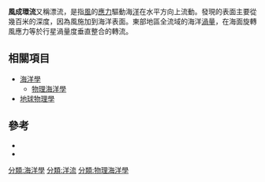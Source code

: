 {{expand|time=2013-08-27T16:29:30+00:00}}

'''風成環流'''又稱漂流，是指[[風|風]]的[[應力|應力]]驅動海[[洋|洋]]在水平方向上流動。發現的表面主要從幾百米的深度，因為風施加到海洋表面。東部地區全流域的海洋[[渦量|渦量]]，在海面旋轉風應力等於行星渦量度垂直整合的轉流。

== 相關項目 ==
*[[海洋學|海洋學]]
**[[物理海洋學|物理海洋學]]
*[[地球物理學|地球物理學]]

== 參考 ==
*{{cite journal |last=Sverdrup |first=H.U. |title=Wind-Driven Currents in a Baroclinic Ocean; with Application to the Equatorial Currents of the Eastern Pacific |journal=Proc. Natl. Acad. Sci. U.S.A. |volume=33 |issue=11 |pages=318–26 |pmid=16588757 |pmc=1079064 |doi=10.1073/pnas.33.11.318|date=November 1947}}
*{{cite book |last=Gill |first=A.E. |title=Atmosphere-Ocean Dynamics |publisher=Academic Press |year=1982 }}

[[分類:海洋學|分類:海洋學]]
[[分類:洋流|分類:洋流]]
[[分類:物理海洋學|分類:物理海洋學]]
